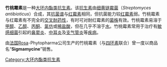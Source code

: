 {{medical}}
{{drugbox
| IUPAC_name        = (3''R'',5''R'',6''S'',7''R'',8''R'',11''R'',12''S'',13''R'',14''S'',15''S'')-14-((2''S'',3''R'',4''S'',6''R'')-4-(dimethylamino)-3-hydroxy-6-methyltetrahydro-2''H''-pyran-2-yloxy)-6-hydroxy-12-((2''R'',4''S'',5''S'',6''S'')-5-hydroxy-4-methoxy-6-methyltetrahydro-2''H''-pyran-2-yloxy)-5,7,8,11,13,15-hexamethyl-1,9-dioxaspiro[2.13]hexadecane-4,10-dione
| image             = Oleandomycin.svg
| CAS_number        = 3922-90-5
| ATC_prefix        = J01
| ATC_suffix        = FA05
| PubChem           = 19822
| DrugBank          = 
| C=35|H=61|N=1|O=12
| molecular_weight  = 687.858 g/mol
| bioavailability   = 
| protein_bound     = 
| metabolism        = 
| elimination_half-life = 
| excretion         = 
| pregnancy_AU      =  <!-- A / B1 / B2 / B3 / C / D / X -->
| pregnancy_US      =  <!-- A / B            / C / D / X -->
| pregnancy_category=  
| legal_AU          =  <!-- Unscheduled / S2 / S3 / S4 / S5 / S6 / S7 / S8 / S9 -->
| legal_CA          =  <!--             / Schedule I, II, III, IV, V, VI, VII, VIII -->
| legal_UK          =  <!-- GSL         / P       / POM / CD / Class A, B, C -->
| legal_US          =  <!-- OTC                   / Rx-only  / Schedule I, II, III, IV, V -->
| legal_status      = 
| routes_of_administration = 肌肉注射、静脉注射 
}}

'''竹桃霉素'''是一种[[大环内酯类抗生素|大环内酯类抗生素]]。该[[抗生素|抗生素]]由[[细黄链霉菌|细黄链霉菌]]（''Streptomyces antibioticus''）合成，其[[抗菌谱|抗菌谱]]与[[红霉素|红霉素]]相同，但抗菌能力较[[红霉素|红霉素]]弱。竹桃霉素与红霉素有不完全的[[交叉耐药性|交叉耐药性]]，有时可对耐红霉素的[[菌株|菌株]]有效。竹桃霉素易溶于[[甲醇|甲醇]]、[[乙醇|乙醇]]、[[丙酮|丙酮]]、[[氯仿|氯仿]]或[[稀盐酸|稀盐酸]]，但在几乎不溶于[[水|水]]。竹桃霉素常用于治疗有[[敏感细菌|敏感细菌]]引起的[[鼻窦炎|鼻窦炎]]、[[中耳炎|中耳炎]]及[[支气管炎|支气管炎]]等[[疾病|疾病]]。

由[[法国|法国]]Rosa-Phytopharma公司生产的竹桃霉素（与[[四环素|四环素]]联合）曾一度以商品名“'''Sigmamycine'''”销售。

{{antibiotic-stub}}

{{蛋白质合成抑制剂类抗生素}}

[[Category:大环内酯类抗生素|Category:大环内酯类抗生素]]